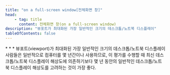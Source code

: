 ```yaml
---
title: "on a full-screen window[전체화면 창]"
head:
    - tag: title
      content: 전체화면 창(on a full-screen window)
description: "뷰포트가 최대화된 가장 일반적인 크기의 데스크톱/노트북 디스플레이"
tableOfContents: false
---
```


<Badge text="WCAG2" variant="note" size="large" />
* * *
뷰포트(<span lang="en">viewport</span>)가 최대화된 가장 일반적인 크기의 데스크톱/노트북 디스플레이


<Aside title="참고">
사람들은 일반적으로 컴퓨터를 몇 년간이나 사용하므로, 이 평가를 수행할 때 최신 데스크톱/노트북 디스플레이 해상도에 의존하기보다 몇 년 동안의 일반적인 데스크톱/노트북 디스플레이 해상도를 고려하는 것이 가장 좋다.
</Aside>